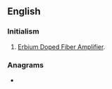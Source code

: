 ==English==
{{wikipedia|Optical amplifier|Erbium Doped Fiber Amplifier}}

===Initialism===
{{rfc-header|Initialism}}
{{head|en|initialism}}

# {{lb|en|electronics}} [[Erbium Doped Fiber Amplifier]].

===Anagrams===
* {{anagrams|en|Deaf|deaf|fade}}